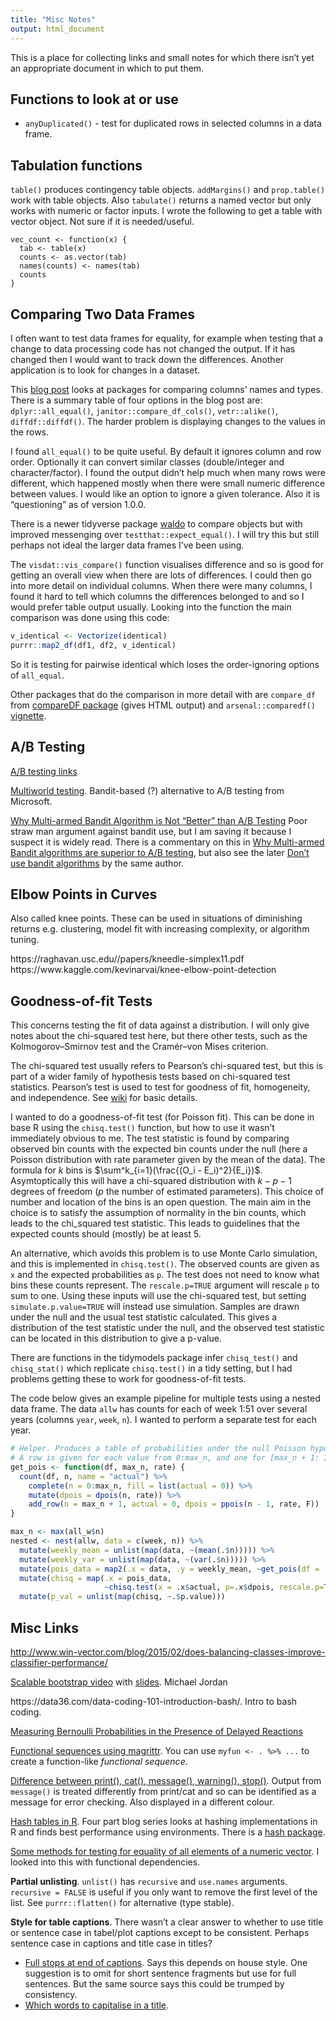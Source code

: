 ```yaml
---
title: "Misc Notes"
output: html_document
---
```


This is a place for collecting links and small notes for which there isn't yet an appropriate document in which to put them.

## Functions to look at or use

+ `anyDuplicated()` - test for duplicated rows in selected columns in a data frame. 

## Tabulation functions

`table()` produces contingency table objects.  `addMargins()` and `prop.table()` work with table objects. Also `tabulate()` returns a named vector but only works with numeric or factor inputs. I wrote the following to get a table with vector object. Not sure if it is needed/useful.

```
vec_count <- function(x) {
  tab <- table(x)
  counts <- as.vector(tab)
  names(counts) <- names(tab)
  counts
}
```

## Comparing Two Data Frames

I often want to test data frames for equality, for example when testing that a change to data processing code has not changed the output. If it has changed then I would want to track down the differences. Another application is to look for changes in a dataset.

This [blog post](https://sharla.party/post/comparing-two-dfs/) looks at packages for comparing columns' names and types. There is a summary table of four options in the blog post are: `dplyr::all_equal()`, `janitor::compare_df_cols()`, `vetr::alike()`, `diffdf::diffdf()`. The harder problem is displaying changes to the values in the rows.

I found `all_equal()` to be quite useful. By default it ignores column and row order. Optionally it can convert similar classes (double/integer and character/factor). I found the output didn't help much when many rows were different, which happened mostly when there were small numeric difference between values. I would like an option to ignore a given tolerance. Also it is "questioning" as of version 1.0.0.

There is a newer tidyverse package [waldo](https://www.tidyverse.org/blog/2020/10/waldo/) to compare objects but with improved messenging over `testthat::expect_equal()`. I will try this but still perhaps not ideal the larger data frames I've been using.

The `visdat::vis_compare()` function visualises difference and so is good for getting an overall view when there are lots of differences. I could then go into more detail on individual columns. When there were many columns, I found it hard to tell which columns the differences belonged to and so I would prefer table output usually. Looking into the function the main comparison was done using this code:

```r
v_identical <- Vectorize(identical)
purrr::map2_df(df1, df2, v_identical)
```

So it is testing for pairwise identical which loses the order-ignoring options of `all_equal`.

Other packages that do the comparison in more detail with are `compare_df` from [compareDF package](https://github.com/alexsanjoseph/compareDF) (gives HTML output) and `arsenal::comparedf()` [vignette](https://cran.r-project.org/web/packages/arsenal/vignettes/comparedf.html).

## A/B Testing

[A/B testing links](http://www.win-vector.com/blog/2015/06/designing-ab-tests/)

[Multiworld testing](https://www.microsoft.com/en-us/research/project/multi-world-testing-mwt/). Bandit-based (?) alternative to A/B testing from Microsoft.

[Why Multi-armed Bandit Algorithm is Not “Better” than A/B Testing](https://vwo.com/blog/multi-armed-bandit-algorithm/) Poor straw man argument against bandit use, but I am saving it because I suspect it is widely read. There is a commentary on this in [Why Multi-armed Bandit algorithms are superior to A/B testing](https://www.chrisstucchio.com/blog/2012/bandit_algorithms_vs_ab.html), but also see the later [Don't use bandit algorithms](https://www.chrisstucchio.com/blog/2015/dont_use_bandits.html) by the same author. 

## Elbow Points in Curves

Also called knee points. These can be used in situations of diminishing returns e.g. clustering, model fit with increasing complexity, or algorithm tuning. 

https://raghavan.usc.edu//papers/kneedle-simplex11.pdf
https://www.kaggle.com/kevinarvai/knee-elbow-point-detection

## Goodness-of-fit Tests

This concerns testing the fit of data against a distribution. I will only give notes about the chi-squared test here, but there other tests, such as the Kolmogorov–Smirnov test and the Cramér–von Mises criterion.

The chi-squared test usually refers to Pearson's chi-squared test, but this is part of a wider family of hypothesis tests based on chi-squared test statistics. Pearson's test is used to test for goodness of fit, homogeneity, and independence. See [wiki](https://en.wikipedia.org/wiki/Pearson%27s_chi-squared_test) for basic details. 

I wanted to do a goodness-of-fit test (for Poisson fit). This can be done in base R using the `chisq.test()` function, but how to use it wasn't immediately obvious to me. The test statistic is found by comparing observed bin counts with the expected bin counts under the null (here a Poisson distribution with rate parameter given by the mean of the data). The formula for $k$ bins is $\sum^k_{i=1}(\frac{(O_i - E_i)^2}{E_i})$. Asymtoptically this will have a chi-squared distribution with $k-p-1$ degrees of freedom ($p$ the number of estimated parameters). This choice of number and location of the bins is an open question. The main aim in the choice is to satisfy the assumption of normality in the bin counts, which leads to the chi_squared test statistic. This leads to guidelines that the expected counts should (mostly) be at least 5. 

An alternative, which avoids this problem is to use Monte Carlo simulation, and this is implemented in `chisq.test()`. The observed counts are given as `x` and the expected probabilities as `p`. The test does not need to know what bins these counts represent. The `rescale.p=TRUE` argument will rescale  `p` to sum to one. Using these inputs will use the chi-squared test, but setting `simulate.p.value=TRUE` will instead use simulation. Samples are drawn under the null and the usual test statistic calculated. This gives a distribution of the test statistic under the null, and the observed test statistic can be located in this distribution to give a p-value.

There are functions in the tidymodels package infer `chisq_test()` and `chisq_stat()` which replicate `chisq.test()` in a tidy setting, but I had problems getting these to work for goodness-of-fit tests.

The code below gives an example pipeline for multiple tests using a nested data frame. The data `allw` has counts for each of week 1:51 over several years (columns `year`, `week`, `n`). I wanted to perform a separate test for each year.

```r
# Helper. Produces a table of probabilities under the null Poisson hypothesis.
# A row is given for each value from 0:max_n, and one for [max_n + 1: Inf).
get_pois <- function(df, max_n, rate) {
  count(df, n, name = "actual") %>% 
    complete(n = 0:max_n, fill = list(actual = 0)) %>% 
    mutate(dpois = dpois(n, rate)) %>% 
    add_row(n = max_n + 1, actual = 0, dpois = ppois(n - 1, rate, F))  
}

max_n <- max(all_w$n)
nested <- nest(allw, data = c(week, n)) %>% 
  mutate(weekly_mean = unlist(map(data, ~(mean(.$n))))) %>% 
  mutate(weekly_var = unlist(map(data, ~(var(.$n))))) %>% 
  mutate(pois_data = map2(.x = data, .y = weekly_mean, ~get_pois(df = .x, max_n = max_n, rate = .y))) %>% 
  mutate(chisq = map(.x = pois_data, 
                     ~chisq.test(x = .x$actual, p=.x$dpois, rescale.p=T, simulate.p.value=TRUE))) %>% 
  mutate(p_val = unlist(map(chisq, ~.$p.value)))
```



## Misc Links

[http://www.win-vector.com/blog/2015/02/does-balancing-classes-improve-classifier-performance/](Balancing classifiers)

[Scalable bootstrap video](https://www.youtube.com/watch?v=9v6cMnFNiOI&index=1&list=PLi_-RNsPXDTKXADPyrSVAgAhtiIkV04hY) with [slides](https://www.rss.org.uk/Images/PDF/events/2017/M_Jordan%20260417.ppt). Michael Jordan

https://data36.com/data-coding-101-introduction-bash/. Intro to bash coding.

[Measuring Bernoulli Probabilities in the Presence of Delayed Reactions](https://www.chrisstucchio.com/blog/2016/delayed_reactions.html)

[Functional sequences using magrittr](https://blog.rstudio.com/2014/12/01/magrittr-1-5/). You can use `myfun <- . %>% ...` to create a function-like *functional sequence*.

[Difference between print(), cat(), message(), warning(), stop()](https://stackoverflow.com/questions/36699272/why-is-message-a-better-choice-than-print-in-r-for-writing-a-package). Output from `message()` is treated differently from print/cat and so can be identified as a message for error checking. Also displayed in a different colour.

[Hash tables in R](https://jeffreyhorner.tumblr.com/post/117059271933/hash-table-performance-in-r-part-iv). Four part blog series looks at hashing implementations in R and finds best performance using environments. There is a [hash package](https://cran.r-project.org/web/packages/hash/index.html). 

[Some methods for testing for equality of all elements of a numeric vector](https://stackoverflow.com/questions/4752275/test-for-equality-among-all-elements-of-a-single-vector). I looked into this with functional dependencies.

**Partial unlisting**. `unlist()` has `recursive` and `use.names` arguments. `recursive = FALSE` is useful if you only want to remove the first level of the list. See `purrr::flatten()` for alternative (type stable).

**Style for table captions**. There wasn't a clear answer to whether to use title or sentence case in tabel/plot captions except to be consistent. Perhaps sentence case in captions and title case in titles?

+ [Full stops at end of captions](https://english.stackexchange.com/questions/121551/caption-text-punctuation-full-stops-always-necessary-at-the-end). Says this depends on house style. One suggestion is to omit for short sentence fragments but use for full sentences. But the same source says this could be trumped by consistency.
+ [Which words to capitalise in a title](https://english.stackexchange.com/questions/14/which-words-in-a-title-should-be-capitalized). 
